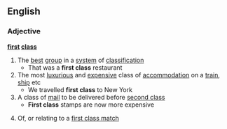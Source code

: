 ==English==
===Adjective===
'''[[first]] [[class]]'''
#The [[best]] [[group]] in a [[system]] of [[classification]]
#* That was a '''first class''' restaurant
#The most [[luxurious]] and [[expensive]] class of [[accommodation]] on a [[train]], [[ship]] etc
#* We travelled '''first class''' to New York
#A class of [[mail]] to be delivered before [[second class]]
#* '''First class''' stamps are now more expensive
#{{cricket}} Of, or relating to a [[first class match]]